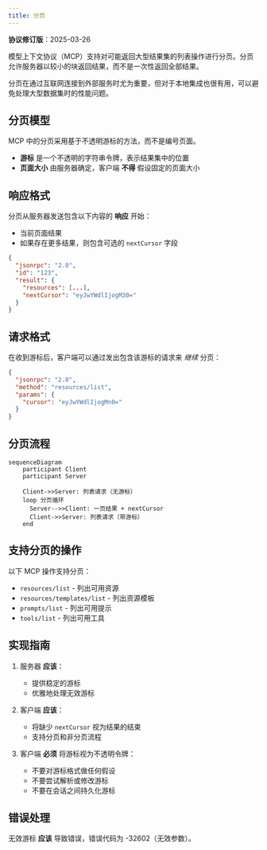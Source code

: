 ```yaml
---
title: 分页
---
```


<Info>**协议修订版**：2025-03-26</Info>

模型上下文协议（MCP）支持对可能返回大型结果集的列表操作进行分页。分页允许服务器以较小的块返回结果，而不是一次性返回全部结果。

分页在通过互联网连接到外部服务时尤为重要，但对于本地集成也很有用，可以避免处理大型数据集时的性能问题。

## 分页模型

MCP 中的分页采用基于不透明游标的方法，而不是编号页面。

- **游标** 是一个不透明的字符串令牌，表示结果集中的位置
- **页面大小** 由服务器确定，客户端 **不得** 假设固定的页面大小

## 响应格式

分页从服务器发送包含以下内容的 **响应** 开始：

- 当前页面结果
- 如果存在更多结果，则包含可选的 `nextCursor` 字段

```json
{
  "jsonrpc": "2.0",
  "id": "123",
  "result": {
    "resources": [...],
    "nextCursor": "eyJwYWdlIjogM30="
  }
}
```

## 请求格式

在收到游标后，客户端可以通过发出包含该游标的请求来 _继续_ 分页：

```json
{
  "jsonrpc": "2.0",
  "method": "resources/list",
  "params": {
    "cursor": "eyJwYWdlIjogMn0="
  }
}
```

## 分页流程

```mermaid
sequenceDiagram
    participant Client
    participant Server

    Client->>Server: 列表请求（无游标）
    loop 分页循环
      Server-->>Client: 一页结果 + nextCursor
      Client->>Server: 列表请求（带游标）
    end
```

## 支持分页的操作

以下 MCP 操作支持分页：

- `resources/list` - 列出可用资源
- `resources/templates/list` - 列出资源模板
- `prompts/list` - 列出可用提示
- `tools/list` - 列出可用工具

## 实现指南

1. 服务器 **应该**：

   - 提供稳定的游标
   - 优雅地处理无效游标

2. 客户端 **应该**：
   - 将缺少 `nextCursor` 视为结果的结束
   - 支持分页和非分页流程

3. 客户端 **必须** 将游标视为不透明令牌：
   - 不要对游标格式做任何假设
   - 不要尝试解析或修改游标
   - 不要在会话之间持久化游标

## 错误处理

无效游标 **应该** 导致错误，错误代码为 -32602（无效参数）。
